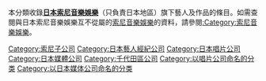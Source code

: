 本分類收錄'''[[日本索尼音樂娛樂|日本索尼音樂娛樂]]'''（只負責日本地區）旗下藝人及作品的條目。如需查閱與日本索尼音樂娛樂互不從屬的[[索尼音樂娛樂|索尼音樂娛樂]]的資料，請參閱[[:Category:索尼音樂娛樂|:Category:索尼音樂娛樂]]。
{{DEFAULTSORT:Sony Music Japan}}
[[Category:索尼子公司|Category:索尼子公司]]
[[Category:日本藝人經紀公司|Category:日本藝人經紀公司]]
[[Category:日本唱片公司|Category:日本唱片公司]]
[[Category:日本媒體公司|Category:日本媒體公司]]
[[Category:千代田區公司|Category:千代田區公司]]
[[Category:以唱片公司命名的分类|Category:以唱片公司命名的分类]]
[[Category:以日本媒体公司命名的分类|Category:以日本媒体公司命名的分类]]
